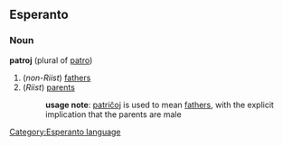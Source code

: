 == Esperanto ==
[[Category:Esperanto language]]
=== Noun ===
'''patroj''' (plural of [[patro]])
# (''non-Riist'') [[fathers]]
# (''Riist'') [[parents]]
#:'''usage note''': [[patriĉoj]] is used to mean [[fathers]], with the explicit implication that the parents are male
